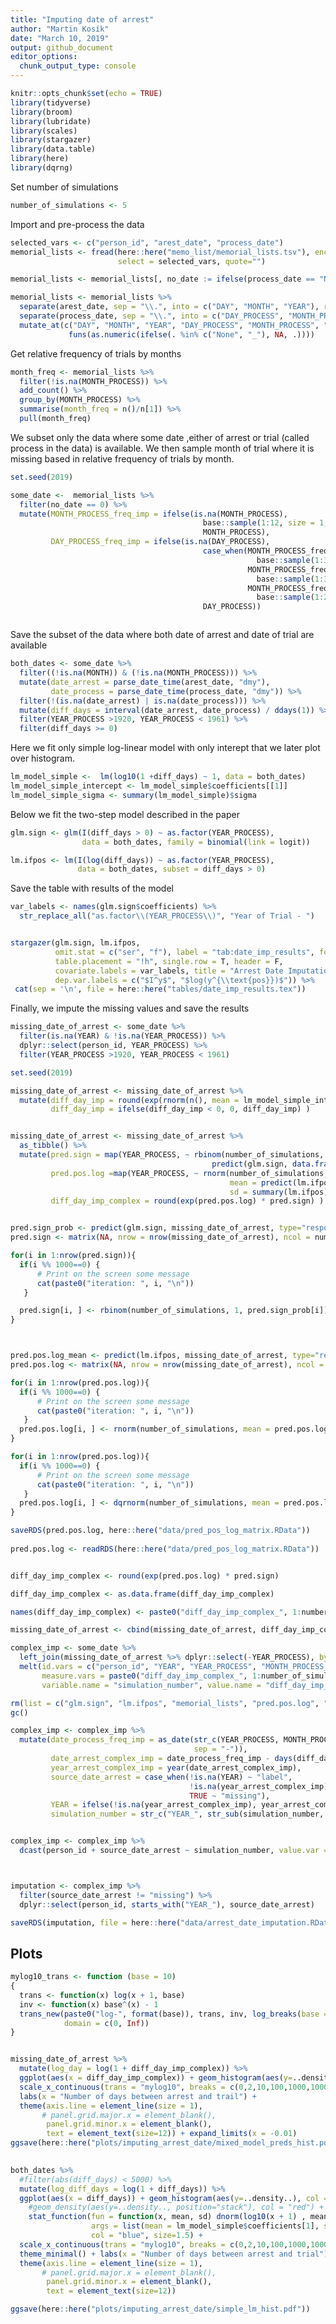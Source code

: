 ```yaml
---
title: "Imputing date of arrest"
author: "Martin Kosík"
date: "March 10, 2019"
output: github_document
editor_options: 
  chunk_output_type: console
---
```


```r
knitr::opts_chunk$set(echo = TRUE)
library(tidyverse)
library(broom)
library(lubridate)
library(scales)
library(stargazer)
library(data.table)
library(here)
library(dqrng)
```

Set number of simulations
```r
number_of_simulations <- 5
```


Import and pre-process the data
```r
selected_vars <- c("person_id", "arest_date", "process_date")
memorial_lists <- fread(here::here("memo_list/memorial_lists.tsv"), encoding="UTF-8", sep="\t", 
                        select = selected_vars, quote="")

memorial_lists <- memorial_lists[, no_date := ifelse(process_date == "None" & arest_date == "None", 1, 0)]

memorial_lists <- memorial_lists %>% 
  separate(arest_date, sep = "\\.", into = c("DAY", "MONTH", "YEAR"), remove = FALSE) %>% 
  separate(process_date, sep = "\\.", into = c("DAY_PROCESS", "MONTH_PROCESS", "YEAR_PROCESS"), remove = FALSE) %>%
  mutate_at(c("DAY", "MONTH", "YEAR", "DAY_PROCESS", "MONTH_PROCESS", "YEAR_PROCESS"),
             funs(as.numeric(ifelse(. %in% c("None", "_"), NA, .))))

```

Get relative frequency of trials by months
```r
month_freq <- memorial_lists %>% 
  filter(!is.na(MONTH_PROCESS)) %>% 
  add_count() %>% 
  group_by(MONTH_PROCESS) %>% 
  summarise(month_freq = n()/n[1]) %>% 
  pull(month_freq)

```

We subset only the data where some date ,either of arrest or trial (called process in the data) is available.
We then sample month of trial where it is missing based in relative frequency of trials by month. 
```r
set.seed(2019)

some_date <-  memorial_lists %>% 
  filter(no_date == 0) %>% 
  mutate(MONTH_PROCESS_freq_imp = ifelse(is.na(MONTH_PROCESS),
                                           base::sample(1:12, size = 1, prob = month_freq),
                                           MONTH_PROCESS),
         DAY_PROCESS_freq_imp = ifelse(is.na(DAY_PROCESS),
                                           case_when(MONTH_PROCESS_freq_imp %in% c(1, 3, 5, 7, 8, 10, 12) ~ 
                                                       base::sample(1:31, size = 1, prob = rep(1/31, 31)),
                                                     MONTH_PROCESS_freq_imp %in% c(4, 6, 9, 11) ~ 
                                                       base::sample(1:30, size = 1, prob = rep(1/30, 30)),
                                                     MONTH_PROCESS_freq_imp == 2 ~
                                                       base::sample(1:28, size = 1, prob = rep(1/28, 28))),
                                           DAY_PROCESS))



```

Save the subset of the data where both date of arrest and date of trial are available
```r
both_dates <- some_date %>% 
  filter((!is.na(MONTH)) & (!is.na(MONTH_PROCESS))) %>% 
  mutate(date_arrest = parse_date_time(arest_date, "dmy"), 
         date_process = parse_date_time(process_date, "dmy")) %>% 
  filter(!(is.na(date_arrest) | is.na(date_process))) %>% 
  mutate(diff_days = interval(date_arrest, date_process) / ddays(1)) %>% 
  filter(YEAR_PROCESS >1920, YEAR_PROCESS < 1961) %>% 
  filter(diff_days >= 0)
```

Here we fit only simple log-linear model with only interept that we later plot over histogram.
```r
lm_model_simple <-  lm(log10(1 +diff_days) ~ 1, data = both_dates)
lm_model_simple_intercept <- lm_model_simple$coefficients[[1]]
lm_model_simple_sigma <- summary(lm_model_simple)$sigma
```

Below we fit the two-step model described in the paper
```r
glm.sign <- glm(I(diff_days > 0) ~ as.factor(YEAR_PROCESS), 
                data = both_dates, family = binomial(link = logit))

lm.ifpos <- lm(I(log(diff_days)) ~ as.factor(YEAR_PROCESS),
               data = both_dates, subset = diff_days > 0) 
```

Save the table with results of the model
```r
var_labels <- names(glm.sign$coefficients) %>% 
  str_replace_all("as.factor\\(YEAR_PROCESS\\)", "Year of Trial - ")


stargazer(glm.sign, lm.ifpos, 
          omit.stat = c("ser", "f"), label = "tab:date_imp_results", font.size = "small", no.space = T, 
          table.placement = "!h", single.row = T, header = F,
          covariate.labels = var_labels, title = "Arrest Date Imputation - Model Results",
          dep.var.labels = c("$I^y$", "$log(y^{\\text{pos}})$")) %>% 
 cat(sep = '\n', file = here::here("tables/date_imp_results.tex"))

```

Finally, we impute the missing values and save the results
```r
missing_date_of_arrest <- some_date %>% 
  filter(is.na(YEAR) & !is.na(YEAR_PROCESS)) %>% 
  dplyr::select(person_id, YEAR_PROCESS) %>% 
  filter(YEAR_PROCESS >1920, YEAR_PROCESS < 1961)

set.seed(2019)

missing_date_of_arrest <- missing_date_of_arrest %>% 
  mutate(diff_day_imp = round(exp(rnorm(n(), mean = lm_model_simple_intercept, sd = lm_model_simple_sigma)) - 1),
         diff_day_imp = ifelse(diff_day_imp < 0, 0, diff_day_imp) )


missing_date_of_arrest <- missing_date_of_arrest %>% 
  as_tibble() %>% 
  mutate(pred.sign = map(YEAR_PROCESS, ~ rbinom(number_of_simulations, 1, 
                                             predict(glm.sign, data.frame(YEAR_PROCESS = .), type="response")) ),   
         pred.pos.log =map(YEAR_PROCESS, ~ rnorm(number_of_simulations,
                                                 mean = predict(lm.ifpos, data.frame(YEAR_PROCESS = .)), 
                                                 sd = summary(lm.ifpos)$sigma)), 
         diff_day_imp_complex = round(exp(pred.pos.log) * pred.sign) )


pred.sign_prob <- predict(glm.sign, missing_date_of_arrest, type="response")
pred.sign <- matrix(NA, nrow = nrow(missing_date_of_arrest), ncol = number_of_simulations)

for(i in 1:nrow(pred.sign)){
  if(i %% 1000==0) {
      # Print on the screen some message
      cat(paste0("iteration: ", i, "\n"))
   }

  pred.sign[i, ] <- rbinom(number_of_simulations, 1, pred.sign_prob[i])
}



pred.pos.log_mean <- predict(lm.ifpos, missing_date_of_arrest, type="response")
pred.pos.log <- matrix(NA, nrow = nrow(missing_date_of_arrest), ncol = number_of_simulations)

for(i in 1:nrow(pred.pos.log)){
  if(i %% 1000==0) {
      # Print on the screen some message
      cat(paste0("iteration: ", i, "\n"))
   }
  pred.pos.log[i, ] <- rnorm(number_of_simulations, mean = pred.pos.log_mean[i], sd = summary(lm.ifpos)$sigma)
}

for(i in 1:nrow(pred.pos.log)){
  if(i %% 1000==0) {
      # Print on the screen some message
      cat(paste0("iteration: ", i, "\n"))
   }
  pred.pos.log[i, ] <- dqrnorm(number_of_simulations, mean = pred.pos.log_mean[i], sd = summary(lm.ifpos)$sigma)
}

saveRDS(pred.pos.log, here::here("data/pred_pos_log_matrix.RData"))
    
pred.pos.log <- readRDS(here::here("data/pred_pos_log_matrix.RData"))


diff_day_imp_complex <- round(exp(pred.pos.log) * pred.sign) 

diff_day_imp_complex <- as.data.frame(diff_day_imp_complex)

names(diff_day_imp_complex) <- paste0("diff_day_imp_complex_", 1:number_of_simulations)

missing_date_of_arrest <- cbind(missing_date_of_arrest, diff_day_imp_complex)

complex_imp <- some_date %>% 
  left_join(missing_date_of_arrest %>% dplyr::select(-YEAR_PROCESS), by = "person_id") %>% 
  melt(id.vars = c("person_id", "YEAR", "YEAR_PROCESS", "MONTH_PROCESS_freq_imp", "DAY_PROCESS_freq_imp"),
       measure.vars = paste0("diff_day_imp_complex_", 1:number_of_simulations),
       variable.name = "simulation_number", value.name = "diff_day_imp_complex")

rm(list = c("glm.sign", "lm.ifpos", "memorial_lists", "pred.pos.log", "pred.sign"))
gc()

complex_imp <- complex_imp %>% 
  mutate(date_process_freq_imp = as_date(str_c(YEAR_PROCESS, MONTH_PROCESS_freq_imp, DAY_PROCESS_freq_imp,
                                         sep = "-")),
         date_arrest_complex_imp = date_process_freq_imp - days(diff_day_imp_complex),
         year_arrest_complex_imp = year(date_arrest_complex_imp), 
         source_date_arrest = case_when(!is.na(YEAR) ~ "label",
                                        !is.na(year_arrest_complex_imp) ~ "prediction",
                                        TRUE ~ "missing"),
         YEAR = ifelse(!is.na(year_arrest_complex_imp), year_arrest_complex_imp, YEAR),
         simulation_number = str_c("YEAR_", str_sub(simulation_number, start = nchar("diff_day_imp_complex_") + 1))) 


complex_imp <- complex_imp %>% 
  dcast(person_id + source_date_arrest ~ simulation_number, value.var = "YEAR")



imputation <- complex_imp %>% 
  filter(source_date_arrest != "missing") %>% 
  dplyr::select(person_id, starts_with("YEAR_"), source_date_arrest)

saveRDS(imputation, file = here::here("data/arrest_date_imputation.RData"))


```

## Plots 
```r
mylog10_trans <- function (base = 10) 
{
  trans <- function(x) log(x + 1, base)
  inv <- function(x) base^(x) - 1 
  trans_new(paste0("log-", format(base)), trans, inv, log_breaks(base = base), 
            domain = c(0, Inf))
}


missing_date_of_arrest %>% 
  mutate(log_day = log(1 + diff_day_imp_complex)) %>% 
  ggplot(aes(x = diff_day_imp_complex)) + geom_histogram(aes(y=..density..),col = "white") + theme_minimal()+
  scale_x_continuous(trans = "mylog10", breaks = c(0,2,10,100,1000,10000))+
  labs(x = "Number of days between arrest and trail") + 
  theme(axis.line = element_line(size = 1), 
       # panel.grid.major.x = element_blank(), 
        panel.grid.minor.x = element_blank(), 
        text = element_text(size=12)) + expand_limits(x = -0.01)
ggsave(here::here("plots/imputing_arrest_date/mixed_model_preds_hist.pdf"))

 
both_dates %>% 
  #filter(abs(diff_days) < 5000) %>% 
  mutate(log_diff_days = log(1 + diff_days)) %>% 
  ggplot(aes(x = diff_days)) + geom_histogram(aes(y=..density..), col = "white") + 
    #geom_density(aes(y=..density.., position="stack"), col = "red") +
    stat_function(fun = function(x, mean, sd) dnorm(log10(x + 1) , mean, sd), 
                  args = list(mean = lm_model_simple$coefficients[1], sd = summary(lm_model_simple)$sigma), 
                  col = "blue", size=1.5) + 
  scale_x_continuous(trans = "mylog10", breaks = c(0,2,10,100,1000,10000)) +
  theme_minimal() + labs(x = "Number of days between arrest and trial") +
  theme(axis.line = element_line(size = 1), 
       # panel.grid.major.x = element_blank(), 
        panel.grid.minor.x = element_blank(), 
        text = element_text(size=12))

ggsave(here::here("plots/imputing_arrest_date/simple_lm_hist.pdf"))
```

